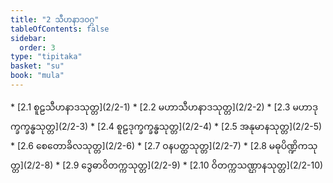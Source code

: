 ```yaml
---
title: "2 သီဟနာဒဝဂ္ဂ"
tableOfContents: false
sidebar:
  order: 3
type: "tipitaka"
basket: "su"
book: "mula"
---
```



<DynamicBreadcrumb />



<TableOfContents book="mula" section="2">
* [2.1 စူဠသီဟနာဒသုတ္တ](2/2-1)
* [2.2 မဟာသီဟနာဒသုတ္တ](2/2-2)
* [2.3 မဟာဒုက္ခက္ခန္ဓသုတ္တ](2/2-3)
* [2.4 စူဠဒုက္ခက္ခန္ဓသုတ္တ](2/2-4)
* [2.5 အနုမာနသုတ္တ](2/2-5)
* [2.6 စေတောခိလသုတ္တ](2/2-6)
* [2.7 ဝနပတ္ထသုတ္တ](2/2-7)
* [2.8 မဓုပိဏ္ဍိကသုတ္တ](2/2-8)
* [2.9 ဒွေဓာဝိတက္ကသုတ္တ](2/2-9)
* [2.10 ဝိတက္ကသဏ္ဌာနသုတ္တ](2/2-10)
</TableOfContents>